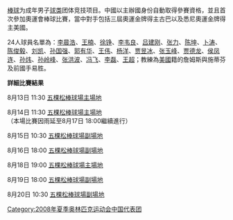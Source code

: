 {{奥运中国代表团参赛项目表
|年份=2008年
|比赛项目=棒球
|项目符号文件名称=
|金牌数=/
|银牌数=/
|铜牌数=/
|奖牌总数=/
}}

{{main|2008年夏季奧林匹克運動會棒球比賽}}
[[棒球|棒球]]为成年男子[[球类运动|球类]]团体竞技项目。中國以主辦國身份自動取得參賽資格，並且首次參加奧運會棒球比賽，當中對手包括三屆奧運金牌得主古巴以及悉尼奧運金牌得主美國。

24人球員名單為：[[李晨浩_(棒球运动员)|李晨浩]]、[[王楠_(棒球選手)|王楠]]、[[徐铮_(棒球選手)|徐铮]]、[[李韦良|李韦良]]、[[吕建刚|吕建刚]]、[[张力_(棒球运动员)|张力]]、[[陈坤_(棒球运动员)|陈坤]]、[[卜涛|卜涛]]、[[陈俊毅|陈俊毅]]、[[刘凯_(棒球运动员)|刘凯]]、[[孙国强_(棒球运动员)|孙国强]]、[[郭有华|郭有华]]、[[王伟_(棒球运动员)|王伟]]、[[杨洋_(棒球运动员)|杨洋]]、[[贾昱冰|贾昱冰]]、[[张玉峰|张玉峰]]、[[贾德龙|贾德龙]]、[[侯凤连|侯凤连]]、[[孙炜|孙炜]]、[[孙岭峰|孙岭峰]]、[[张洪波|张洪波]]、[[冯飞|冯飞]]、[[李磊_(棒球运动员)|李磊]]、[[王超_(棒球运动员)|王超]]；教練為[[美國|美國]]籍的詹姆斯與施蒂芬及前國手易胜。

'''詳細比賽結果'''

8月13日 11:30 [[北京五棵松棒球場|五棵松棒球場主場地]]
{{棒球比賽9局記分板
| 先攻= {{flagicon|CAN}} '''[[加拿大棒球代表隊|加拿大]]'''
| R1=0 | R2=0 | R3=0 | R4=3 | R5= 2| R6=0 | R7=1 | R8=4 | R9= | RR=10 | RH=10 | RE=0
| 後攻= {{flagicon|CHN}} [[中國棒球代表隊|中國]]
| H1=0 | H2=0 | H3=0 | H4=0 | H5=0 | H6=0 | H7=0 | H8=0 | H9= | HR=0 | HH=8 | HE=2
| W=[[克里斯·贝格|克里斯·贝格]]（Chris Begg，1W）| L=[[卜涛|卜涛]]（1L）| SV= 
| HRs= [[斯科特·托曼|斯科特·托曼]]（Scott Thorman，1HR，加拿大，第4局，3分）、[[迈克尔·桑德斯|迈克尔·桑德斯]]（Michael Saunders，1HR，加拿大，第8局，1分）
| ATT=7,105 | Hours=2 | Mins=41
}}

8月14日 11:30 [[北京五棵松棒球場|五棵松棒球場主場地]]（本場比賽因雨延至8月17日 18:00繼續進行）
{{棒球比賽9局記分板
| 先攻= {{flagicon|CHN}} [[中國棒球代表隊|中國]]
| R1=0 | R2=0 | R3=0| R4=0| R5=0| R6=0 |RR=0 | RH=2 | RE=0
| 後攻= {{flagicon|KOR}} [[韓國棒球代表隊|韓國]]
| H1=0 | H2=0| H3=0| H4=0| H5=0| H6=  | HR=0 | HH=3 | HE=0
| W=   | L=  | SV= 
| HRs= 
| ATT= | Hours= | Mins=
}}

8月15日 10:30 [[北京五棵松棒球場|五棵松棒球場副場地]]
{{棒球比賽9局記分板
| 先攻= {{flagicon|TPE}} [[中華成棒隊|中華台北]]
| R1=0 | R2=0 | R3=0 | R4=0 | R5=1 | R6=1 | R7=0 | R8=0 | R9=1 | R10=0 | R11=0 | R12=4 | RR=7 | RH=11 | RE=1
| 後攻= {{flagicon|CHN}} '''[[中國棒球代表隊|中國]]'''
| H1=0 | H2=0 | H3=0 | H4=0 | H5=0 | H6=0 | H7=0 | H8=3 | H9=0 | H10=0 | H11=0 | H12=5X | HR=8 | HH=9 | HE=3
| W=[[呂建剛|呂建剛]]（1W）| L=[[陽建福|陽建福]]（1L）| SV= 
| HRs=[[羅國輝|羅國輝]]（1HR，中華台北，第5局，1分）
| ATT=1,600 | Hours=4 | Mins=20
}}

8月16日 18:00 [[北京五棵松棒球場|五棵松棒球場副場地]]
{{棒球比賽9局記分板
| 先攻= {{flagicon|NED}} '''[[荷蘭棒球代表隊|荷蘭]]'''
| R1=0 | R2=0 | R3=0 | R4=1 | R5=5 | R6=0 | R7=0 | R8=0 | R9=0 | RR=6 | RH=9 | RE=1
| 後攻= {{flagicon|CHN}} [[中國棒球代表隊|中國]]
| H1=0 | H2=0 | H3=1 | H4=0 | H5=1 | H6=0 | H7=0 | H8=1 | H9=1 | HR=4 | HH=11 | HE=1
| W=[[萊昂·博伊德|萊昂·博伊德]]（Leon Boyd，1W）| L=[[劉凱_(棒球員)|劉凱]]（1L）| SV=[[戴維·貝格曼|戴維·貝格曼]]（David Bergman，1SV）
| HRs= [[斯哈诺尔·阿德里安纳|斯哈诺尔·阿德里安纳]]（Sharnol Adriana，1HR，荷蘭，第4局，1分）、[[悉尼·德容|悉尼·德容]]（Sidney de Jong，1HR，荷蘭，第5局，3分）、[[布里安·恩格尔哈特|布里安·恩格尔哈特]]（Bryan Engelhardt，1HR，荷蘭，第5局，1分）
| ATT=1,922 | Hours=3 | Mins=8
}}

8月18日 19:00 [[北京五棵松棒球場|五棵松棒球場主場地]]
{{棒球比賽9局記分板
| 先攻= {{flagicon|CHN}} [[中國棒球代表隊|中國]]
| R1=0 | R2=0 | R3=0 | R4=0 | R5=0 | R6=0 | R7=0 | R8=0 | R9=1 | RR=1 | RH=4 | RE=0
| 後攻= {{flagicon|USA}} '''[[美國棒球代表隊|美國]]'''
| H1=1 | H2=0 | H3=0 | H4=0 | H5=3 | H6=1 | H7=4 | H8=0 | H9=X | HR=9 | HH=9 | HE=0
| W=[[杰克·阿里塔|杰克·阿里塔]]（Jake Arrieta，1W）| L=[[李晨浩|李晨浩]]（1L）| SV= 
| HRs= [[杨洋|杨洋]]（1HR，中國，第九局，1分）
| ATT=7,563 | Hours=3 | Mins= 18
}}

8月19日 18:00 [[北京五棵松棒球場|五棵松棒球場副場地]]
{{棒球比賽9局記分板
| 先攻= {{flagicon|CHN}} [[中國棒球代表隊|中國]]
| R1=0 | R2=0 | R3=0 | R4=0 | R5=0 | R6=0 | R7=0 | R8= | R9= | RR=0 | RH=2 | RE=0
| 後攻= {{flagicon|JPN}} '''[[日本棒球代表隊|日本]]'''
| H1=0 | H2=3 | H3=1 | H4=0 | H5=0 | H6=6 | H7=x | H8= | H9= | HR=10 | HH=10 | HE=0
| W=[[涌井秀章|涌井秀章]]（2W）| L=[[王楠_(棒球運動員)|王楠]]（1L）| SV= 
| HRs= [[西岡剛|西岡剛]]（1HR，日本，第6局，2分）
| ATT= 1,680 | Hours=2 | Mins=11
}}

8月20日 10:30 [[北京五棵松棒球場|五棵松棒球場副場地]]
{{棒球比賽9局記分板
| 先攻= {{flagicon|CHN}} [[中國棒球代表隊|中國]]
| R1=0 | R2=0 | R3=0 | R4=0 | R5=0 | R6=0 | R7=1 | R8= | R9= | RR=1 | RH=2 | RE=1
| 後攻= {{flagicon|CUB}} '''[[古巴棒球代表隊|古巴]]'''
| H1=0 | H2=9 | H3=1 | H4=4 | H5=1 | H6=2 | H7=X | H8= | H9= | HR=17 | HH=20 | HE=0
| W= [[洪德尔·马丁内斯|洪德尔·马丁内斯]]（Jonder Martínez，2W）| L= [[卜涛|卜涛]]（2L）| SV= 
| HRs= [[希尔维斯·杜韦尔赫尔|希尔维斯·杜韦尔赫尔]]（Giorbis Duvergel，1HR，古巴，第2局，4分）、[[米歇尔·恩里克斯|米歇尔·恩里克斯]]（Michel Enríquez，1HR，古巴，第2局，2分）、[[阿列尔·佩斯塔诺|阿列尔·佩斯塔诺]]（Ariel Pestano，1HR，古巴，第4局，2分）
| ATT= 1,390 | Hours=2 | Mins=19
}}

{{2008年夏季奥林匹克运动会中国代表团参赛项目}}

[[Category:2008年夏季奥林匹克运动会中国代表团|Category:2008年夏季奥林匹克运动会中国代表团]]